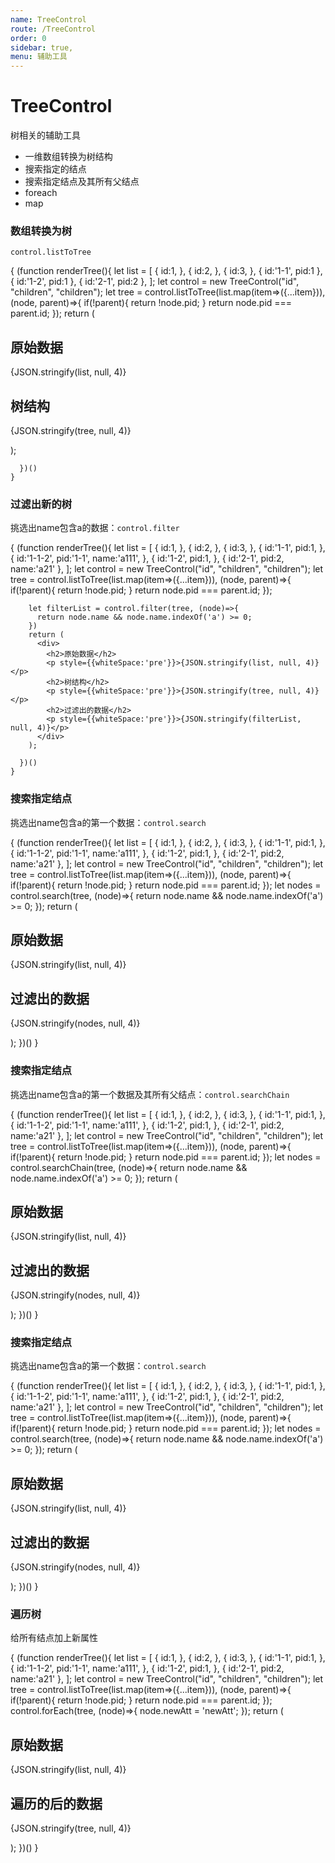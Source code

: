 ```yaml
---
name: TreeControl
route: /TreeControl
order: 0
sidebar: true,
menu: 辅助工具
---
```





# TreeControl
树相关的辅助工具
+ 一维数组转换为树结构
+ 搜索指定的结点
+ 搜索指定结点及其所有父结点
+ foreach
+ map

### 数组转换为树
`control.listToTree`
<Playground>
  <div>
    {
      (function renderTree(){
         let list = [
          {
            id:1,
          },
          {
            id:2,
          },
          {
            id:3,
          },
          {
            id:'1-1',
            pid:1
          },
          {
            id:'1-2',
            pid:1
          },
          {
            id:'2-1',
            pid:2
          },
        ];
        let control = new TreeControl("id", "children", "children");
        let tree = control.listToTree(list.map(item=>({...item})), (node, parent)=>{
          if(!parent){
            return !node.pid;
          }
          return node.pid === parent.id;
        });
        return (
          <div>
            <h2>原始数据</h2>
            <p style={{whiteSpace:'pre'}}>{JSON.stringify(list, null, 4)}</p>
            <h2>树结构</h2>
            <p style={{whiteSpace:'pre'}}>{JSON.stringify(tree, null, 4)}</p>
          </div>
        );
       
      })()
    }
  </div>
</Playground>

### 过滤出新的树

挑选出name包含a的数据：`control.filter`
<Playground>
  <div>
    {
      (function renderTree(){
         let list = [
          {
            id:1,
          },
          {
            id:2,
          },
          {
            id:3,
          },
          {
            id:'1-1',
            pid:1,
          },
          {
            id:'1-1-2',
            pid:'1-1',
            name:'a111',
          },
          {
            id:'1-2',
            pid:1,
          },
          {
            id:'2-1',
            pid:2,
            name:'a21'
          },
        ];
        let control = new TreeControl("id", "children", "children");
        let tree = control.listToTree(list.map(item=>({...item})), (node, parent)=>{
          if(!parent){
            return !node.pid;
          }
          return node.pid === parent.id;
        });

        let filterList = control.filter(tree, (node)=>{
          return node.name && node.name.indexOf('a') >= 0;
        })
        return (
          <div>
            <h2>原始数据</h2>
            <p style={{whiteSpace:'pre'}}>{JSON.stringify(list, null, 4)}</p>
            <h2>树结构</h2>
            <p style={{whiteSpace:'pre'}}>{JSON.stringify(tree, null, 4)}</p>
            <h2>过滤出的数据</h2>
            <p style={{whiteSpace:'pre'}}>{JSON.stringify(filterList, null, 4)}</p>
          </div>
        );
       
      })()
    }
  </div>
</Playground>

### 搜索指定结点

挑选出name包含a的第一个数据：`control.search`
<Playground>
  <div>
    {
      (function renderTree(){
         let list = [
          {
            id:1,
          },
          {
            id:2,
          },
          {
            id:3,
          },
          {
            id:'1-1',
            pid:1,
          },
          {
            id:'1-1-2',
            pid:'1-1',
            name:'a111',
          },
          {
            id:'1-2',
            pid:1,
          },
          {
            id:'2-1',
            pid:2,
            name:'a21'
          },
        ];
        let control = new TreeControl("id", "children", "children");
        let tree = control.listToTree(list.map(item=>({...item})), (node, parent)=>{
          if(!parent){
            return !node.pid;
          }
          return node.pid === parent.id;
        });
        let nodes = control.search(tree, (node)=>{
          return node.name && node.name.indexOf('a') >= 0;
        });
        return (
          <div>
            <h2>原始数据</h2>
            <p style={{whiteSpace:'pre'}}>{JSON.stringify(list, null, 4)}</p>
            <h2>过滤出的数据</h2>
            <p style={{whiteSpace:'pre'}}>{JSON.stringify(nodes, null, 4)}</p>
          </div>
         );
        })()
      }
    </div>
  </Playground>


### 搜索指定结点

挑选出name包含a的第一个数据及其所有父结点：`control.searchChain`
<Playground>
  <div>
    {
      (function renderTree(){
         let list = [
          {
            id:1,
          },
          {
            id:2,
          },
          {
            id:3,
          },
          {
            id:'1-1',
            pid:1,
          },
          {
            id:'1-1-2',
            pid:'1-1',
            name:'a111',
          },
          {
            id:'1-2',
            pid:1,
          },
          {
            id:'2-1',
            pid:2,
            name:'a21'
          },
        ];
        let control = new TreeControl("id", "children", "children");
        let tree = control.listToTree(list.map(item=>({...item})), (node, parent)=>{
          if(!parent){
            return !node.pid;
          }
          return node.pid === parent.id;
        });
        let nodes = control.searchChain(tree, (node)=>{
          return node.name && node.name.indexOf('a') >= 0;
        });
        return (
          <div>
            <h2>原始数据</h2>
            <p style={{whiteSpace:'pre'}}>{JSON.stringify(list, null, 4)}</p>
            <h2>过滤出的数据</h2>
            <p style={{whiteSpace:'pre'}}>{JSON.stringify(nodes, null, 4)}</p>
          </div>
         );
        })()
      }
    </div>
  </Playground>


  ### 搜索指定结点

挑选出name包含a的第一个数据：`control.search`
<Playground>
  <div>
    {
      (function renderTree(){
         let list = [
          {
            id:1,
          },
          {
            id:2,
          },
          {
            id:3,
          },
          {
            id:'1-1',
            pid:1,
          },
          {
            id:'1-1-2',
            pid:'1-1',
            name:'a111',
          },
          {
            id:'1-2',
            pid:1,
          },
          {
            id:'2-1',
            pid:2,
            name:'a21'
          },
        ];
        let control = new TreeControl("id", "children", "children");
        let tree = control.listToTree(list.map(item=>({...item})), (node, parent)=>{
          if(!parent){
            return !node.pid;
          }
          return node.pid === parent.id;
        });
        let nodes = control.search(tree, (node)=>{
          return node.name && node.name.indexOf('a') >= 0;
        });
        return (
          <div>
            <h2>原始数据</h2>
            <p style={{whiteSpace:'pre'}}>{JSON.stringify(list, null, 4)}</p>
            <h2>过滤出的数据</h2>
            <p style={{whiteSpace:'pre'}}>{JSON.stringify(nodes, null, 4)}</p>
          </div>
         );
        })()
      }
    </div>
  </Playground>


### 遍历树

给所有结点加上新属性
<Playground>
  <div>
    {
      (function renderTree(){
         let list = [
          {
            id:1,
          },
          {
            id:2,
          },
          {
            id:3,
          },
          {
            id:'1-1',
            pid:1,
          },
          {
            id:'1-1-2',
            pid:'1-1',
            name:'a111',
          },
          {
            id:'1-2',
            pid:1,
          },
          {
            id:'2-1',
            pid:2,
            name:'a21'
          },
        ];
        let control = new TreeControl("id", "children", "children");
        let tree = control.listToTree(list.map(item=>({...item})), (node, parent)=>{
          if(!parent){
            return !node.pid;
          }
          return node.pid === parent.id;
        });
        control.forEach(tree, (node)=>{
          node.newAtt = 'newAtt';
        });
        return (
          <div>
            <h2>原始数据</h2>
            <p style={{whiteSpace:'pre'}}>{JSON.stringify(list, null, 4)}</p>
            <h2>遍历的后的数据</h2>
            <p style={{whiteSpace:'pre'}}>{JSON.stringify(tree, null, 4)}</p>
          </div>
         );
        })()
      }
    </div>
  </Playground>